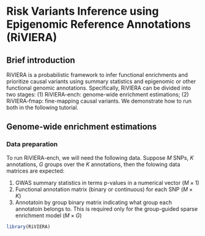 # Risk Variants Inference using Epigenomic Reference Annotations (RiVIERA)

## Brief introduction
RiVIERA is a probabilistic framework to infer functional enrichments and prioritize causal variants using summary statistics and epigenomic or other functional genomic annotations. Specifically, RiVIERA can be divided into two stages: (1) RiVIERA-ench: genome-wide enrichment estimations; (2) RiVIERA-fmap: fine-mapping causal variants. We demonstrate how to run both in the following tutorial.

## Genome-wide enrichment estimations


### Data preparation
To run RiVIERA-ench, we will need the following data. Suppose $M$ SNPs, $K$ annotations, $G$ groups over the $K$ annotations, then the folowing data matrices are expected:

1. GWAS summary statistics in terms p-values in a numerical vector ($M\times 1$)
2. Functional annotation matrix (binary or continuous) for each SNP ($M\times K$)
3. Annotatoin by group binary matrix indicating what group each annotatoin belongs to. This is required only for the group-guided sparse enrichment model ($M\times G$)


```r
library(RiVIERA)
```




